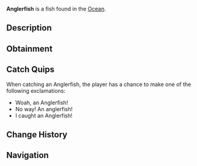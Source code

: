 {{FishInfobox
|image          = Anglerfish.png
|rarity         = Rare
|sea            = First Sea
|location       = [[Ocean]]
|sublocation    = 
|sources        = Fishing Rod
|radar_location = 
|xp             = 100
|weather        = Foggy
|time           = Night
|season         = Winter, Autumn
|bait           = Squid
|base_weight    = 2
|base_value     = 230
|weight_range   = 1.5
|base_chance    = 12
|base_resil     = 35
}}
'''Anglerfish''' is a {{Rarity|Rare}} fish found in the [[Ocean]].

== Description ==
{{Description|The anglerfish is a deep-sea predator known for it's bioluminescent lure that dangles in front of its mouth to attract prey. With its menacing appearance, sharp teeth, and eerie glow, the Anglerfish thrives in dark, deep waters, making it a rare and exciting catch in the Deep Ocean.|Bestiary Entry}}

== Obtainment ==
{{Description|Found in the far, deep ocean during the night.|Bestiary Hint}}
{{Fish Availability|
Ancient Isle/Algae Hunt
Atlantis/Surrounding Ocean
FischFright/Frightful Pool
Forsaken Shores/Algae Hunt
Golden Tide
LEGO Pool/Studalodon Hunt
Lovestorm/Normal
Lovestorm/Supercharged
Megalodon Hunt/Eclipse and Weekend
Megalodon Hunt/Normal
Mushgrove Swamp/Algae Hunt
Ocean/Deep Ocean
Orca Migration/Ancient
Orca Migration/Normal
Snowcap Island/Algae Hunt
Whale Migration/Moby
Whale Migration/Normal
|top_rods      = 
Krampus's Rod\40790.26\50838.5;
Leviathan's Fang Rod\40213.76\51184.01;
Trident Rod\37855.86\51025.94;
Magma Rod\37565.48\46819.33;
Plastic Rod\35511.17\44233.65;
Flimsy Rod\32130\68192.26;
Buddy Bond Rod\26351.72\33164.58;
Training Rod\23242.19\69255.36;
Free Spirit Rod\33380.28\44993.29;
Ethereal Prism Rod\30329.4\33890.77;
No-Life Rod\29825.86\35507.71;
Seraphic Rod\29537.76\33849.05;
Rod Of The Forgotten Fang\27643.08\32462.61;
Challenger's Rod\26976.58\32278.17;
Rod Of The Depths\24910.5\29434.4;
Zeus Rod\24654.34\29672.96;
Rod Of The Exalted One\24304.94\29867.09;
Verdant Shear Rod\24301.8\29403.28;
Blazebringer Rod\23418.82\28305.73;
Depthseeker Rod\22401.96\27459.01;
Avalanche Rod\20194.97\24811.09;
Volcanic Rod\19211.24\23464.61;
Steady Rod\8211.52\8861.59
|recommended   = Trident Rod
}}

== Catch Quips ==
When catching an Anglerfish, the player has a chance to make one of the following exclamations:
* Woah, an Anglerfish!
* No way! An anglerfish!
* I caught an Anglerfish!

== Change History ==
{{Change History|{{subst:Current Version}}}}

== Navigation ==
{{Fish Navbox|Ocean}}